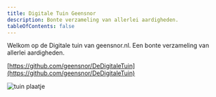 ```yaml
---
title: Digitale Tuin Geensnor
description: Bonte verzameling van allerlei aardigheden.
tableOfContents: false
---
```


Welkom op de Digitale tuin van geensnor.nl. Een bonte verzameling van allerlei aardigheden.

[https://github.com/geensnor/DeDigitaleTuin](https://github.com/geensnor/DeDigitaleTuin)

<WijzigingenOverzicht />

<Image src={tuin} alt="tuin plaatje" />

